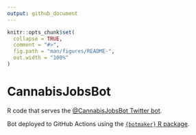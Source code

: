 ```yaml
---
output: github_document
---
```


<!-- README.md is generated from README.Rmd. Please edit that file -->

```r
knitr::opts_chunk$set(
  collapse = TRUE,
  comment = "#>",
  fig.path = "man/figures/README-",
  out.width = "100%"
)
```

# CannabisJobsBot

R code that serves the [\@CannabisJobsBot Twitter bot](https://twitter.com/CannabisJobsBot).

Bot deployed to GitHub Actions using the [`{botmaker}` R package](https://github.com/jcrodriguez1989/botmaker).
